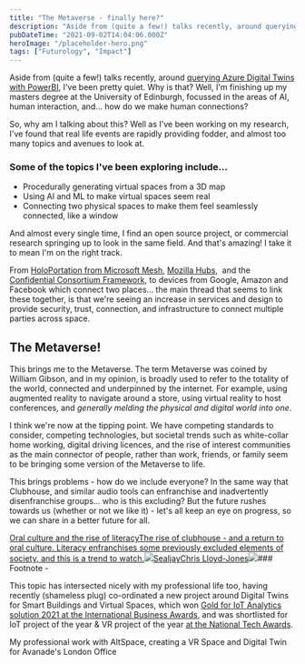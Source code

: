 ```yaml
---
title: "The Metaverse - finally here?"
description: "Aside from (quite a few!) talks recently, around querying Azure Digital Twins with PowerBI [https://sealjay.com/querying-azure-digital-twins-with-powerbi/], I've been pretty quiet"
pubDateTime: "2021-09-02T14:04:06.000Z"
heroImage: "/placeholder-hero.png"
tags: ["Futurology", "Impact"]
---
```


Aside from (quite a few!) talks recently, around [querying Azure Digital Twins with PowerBI](https://sealjay.com/querying-azure-digital-twins-with-powerbi/), I've been pretty quiet. Why is that? Well, I'm finishing up my masters degree at the University of Edinburgh, focussed in the areas of AI, human interaction, and... how do we make human connections?

So, why am I talking about this? Well as I've been working on my research, I've found that real life events are rapidly providing fodder, and almost too many topics and avenues to look at.

### Some of the topics I've been exploring include...

- Procedurally generating virtual spaces from a 3D map
- Using AI and ML to make virtual spaces seem real
- Connecting two physical spaces to make them feel seamlessly connected, like a window

And almost every single time, I find an open source project, or commercial research springing up to look in the same field. And that's amazing! I take it to mean I'm on the right track.

From [HoloPortation from Microsoft Mesh](https://docs.microsoft.com/en-us/mesh/overview?WT.mc_id=AI-MVP-5004204), [Mozilla Hubs](https://hubs.mozilla.com/),  and the [Confidential Consortium Framework](https://www.microsoft.com/en-us/research/project/confidential-consortium-framework/), to devices from Google, Amazon and Facebook which connect two places... the main thread that seems to link these together, is that we're seeing an increase in services and design to provide security, trust, connection, and infrastructure to connect multiple parties across space.

## The Metaverse!

This brings me to the Metaverse. The term Metaverse was coined by William Gibson, and in my opinion, is broadly used to refer to the totality of the world, connected and underpinned by the internet. For example, using augmented reality to navigate around a store, using virtual reality to host conferences, and _generally melding the physical and digital world into one_.

I think we're now at the tipping point. We have competing standards to consider, competing technologies, but societal trends such as white-collar home working, digital driving licences, and the rise of interest communities as the main connector of people, rather than work, friends, or family seem to be bringing some version of the Metaverse to life.

This brings problems - how do we include everyone? In the same way that Clubhouse, and similar audio tools can enfranchise and inadvertently disenfranchise groups... who is this excluding? But the future rushes towards us (whether or not we like it) - let's all keep an eye on progress, so we can share in a better future for all.

[Oral culture and the rise of literacyThe rise of clubhouse - and a return to oral culture. Literacy enfranchises some previously excluded elements of society, and this is a trend to watch.![](https://sealjay.com/favicon.png)SealjayChris Lloyd-Jones![](https://static.ghost.org/v3.0.0/images/publication-cover.png)](https://sealjay.com/oral-culture-and-the-rise-of-literacy/)### Footnote -

This topic has intersected nicely with my professional life too, having recently (shameless plug) co-ordinated a new project around Digital Twins for Smart Buildings and Virtual Spaces, which won [Gold for IoT Analytics solution 2021 at the International Business Awards](https://stevieawards.com/iba/new-product-awards-category-winners-0), and was shortlisted for IoT project of the year & VR project of the year [at the National Tech Awards](https://nationaltechnologyawards.co.uk/shortlist21.php).

My professional work with AltSpace, creating a VR Space and Digital Twin for Avanade's London Office
